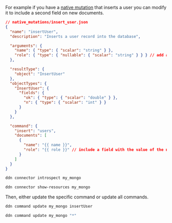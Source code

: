For example if you have a [native mutation](/reference/connectors/mongodb/native-operations/native-mutations.mdx) that
inserts a user you can modify it to include a second field on new documents.

```json title="Edit the existing native mutation in your connector's directory:"
// native_mutations/insert_user.json
{
  "name": "insertUser",
  "description": "Inserts a user record into the database",

  "arguments": {
    "name": { "type": { "scalar": "string" } },
    "role": { "type": { "nullable": { "scalar": "string" } } } // add an argument
  },

  "resultType": {
    "object": "InsertUser"
  },
  "objectTypes": {
    "InsertUser": {
      "fields": {
        "ok": { "type": { "scalar": "double" } },
        "n": { "type": { "scalar": "int" } }
      }
    }
  },

  "command": {
    "insert": "users",
    "documents": [
      {
        "name": "{{ name }}",
        "role": "{{ role }}" // include a field with the value of the new argument
      }
    ]
  }
}
```

```bash title="Use the DDN CLI to introspect your MongoDB instance:"
ddn connector introspect my_mongo
```

```sh title="Show the resources discovered from your MongoDB instance:"
ddn connector show-resources my_mongo
```

Then, either update the specific command or update all commands.

```sh title="Update the specific command:"
ddn command update my_mongo insertUser
```

```sh title="Update all commands:"
ddn command update my_mongo "*"
```
